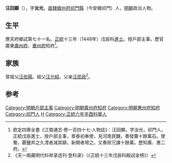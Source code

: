 {{明清人物信息框
| 姓名 = 汪回顯
| 原名 =
| 圖片名稱= 
| 圖片大小 =
| 圖片說明 = 
| 最高職務 = 廣東惠州府知府
| 國家 = 大明 
| 爵位 =
| 籍貫 = [[南直隸|直隸]][[徽州府|徽州府]][[祁門縣|祁門縣]]軍籍
| 族裔 = 
| 字號 = 字汝光
| 諡號 =
| 出生日期 = 生年不詳
| 出生地點 = 
| 逝世日期 = 卒年不詳
| 逝世地點 =
| 墓葬 =
| 配偶 = 
| 親屬 = 
| 出身 =
* 正統十三年戊辰科進士出身
| 經歷 =
| 著作 =  
}}

'''汪回顯'''（{{bd|1411年||？}}），字'''汝光'''，[[南直隸|直隸]][[徽州府|徽州府]][[祁門縣|祁門縣]]（今安徽祁門）人，[[明朝|明朝]]政治人物。

==生平==
應天府鄉試第七十一名。[[正统_(年号)|正統]]十三年（1448年）戊辰科[[進士|進士]]。授戶部主事。歷官廣東[[廣州府|廣州府]]、[[惠州府|惠州府]]知府<ref>欽定四庫全書《江南通志·卷一百四十七·人物誌》：汪回顯，字汝光，祁門人。正統戊辰進士，授戶部主事，景泰初奉使，見河南民饑，奏發粟十餘萬石。使蜀，覈鹽井之久湮者減其額，新開者增之。又奏除冗課十餘萬。歷知廣、惠二府。</ref>。

== 家族 ==
曾祖父[[汪伯陽|汪伯陽]]。祖父[[汪允紹|汪允紹]]。父亲[[汪民政|汪民政]]<ref>《天一阁藏明代科举录选刊·登科录》（《正統十三年戊辰科殿試金榜》）</ref>。

==参考==
{{reflist}}
{{明朝人物小作品}}
{{正統十三年戊辰科殿試金榜}}
{{DEFAULTSORT:Wang汪}}

[[Category:明朝戶部主事|Category:明朝戶部主事]]
[[Category:明朝廣州府知府|Category:明朝廣州府知府]]
[[Category:明朝惠州府知府|Category:明朝惠州府知府]]
[[Category:祁門人|Category:祁門人]]
[[Category:汪姓|H]]
[[Category:正統六年辛酉科舉人|Category:正統六年辛酉科舉人]]